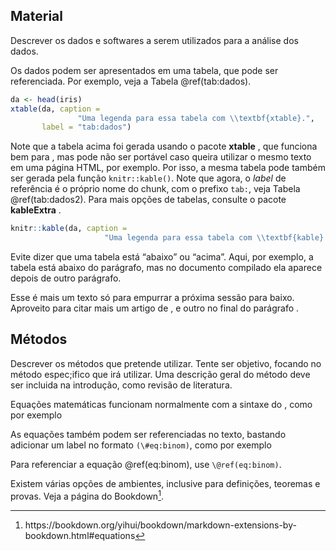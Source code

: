 ## Material

Descrever os dados e softwares a serem utilizados para a análise dos
dados.

Os dados podem ser apresentados em uma tabela, que pode ser
referenciada. Por exemplo, veja a Tabela \@ref(tab:dados).


```r
da <- head(iris)
xtable(da, caption =
               "Uma legenda para essa tabela com \\textbf{xtable}.",
       label = "tab:dados")
```

Note que a tabela acima foi gerada usando o pacote **xtable**
\cite{xtable}, que funciona bem para \LaTeX{}, mas pode não ser portável
caso queira utilizar o mesmo texto em uma página HTML, por exemplo. Por
isso, a mesma tabela pode também ser gerada pela função
`knitr::kable()`. Note que agora, o *label* de referência é o próprio
nome do chunk, com o prefixo `tab:`, veja Tabela \@ref(tab:dados2). Para
mais opções de tabelas, consulte o pacote **kableExtra** \cite{kableExtra}.

```r
knitr::kable(da, caption =
                     "Uma legenda para essa tabela com \\textbf{kable}.")
```

Evite dizer que uma tabela está "abaixo" ou "acima". Aqui, por exemplo,
a tabela está abaixo do parágrafo, mas no documento compilado ela
aparece depois de outro parágrafo.

Esse é mais um texto só para empurrar a próxima sessão para baixo.
Aproveito para citar mais um artigo de \citeonline{Bonat2018}, e outro
no final do parágrafo \cite{OHara2009}.

## Métodos

Descrever os métodos que pretende utilizar. Tente ser objetivo, focando
no método espec;ifico que irá utilizar. Uma descrição geral do método
deve ser incluida na introdução, como revisão de literatura.

Equações matemáticas funcionam normalmente com a sintaxe do \LaTeX{},
como por exemplo

\begin{equation*}
P(X = x) = \frac{e^{-\lambda} \lambda^x}{x!},
  \quad x = 0, 1, 2, \ldots .
\end{equation*}

As equações também podem ser referenciadas no texto, bastando adicionar
um label no formato `(\#eq:binom)`, como por exemplo

\begin{equation}
f\left(k\right) = \binom{n}{k} p^k\left(1-p\right)^{n-k}.
(\#eq:binom)
\end{equation}

Para referenciar a equação \@ref(eq:binom), use `\@ref(eq:binom)`.

Existem várias opções de ambientes, inclusive para definições, teoremas
e provas. Veja a página do Bookdown[^1].


[^1]: https://bookdown.org/yihui/bookdown/markdown-extensions-by-bookdown.html#equations
